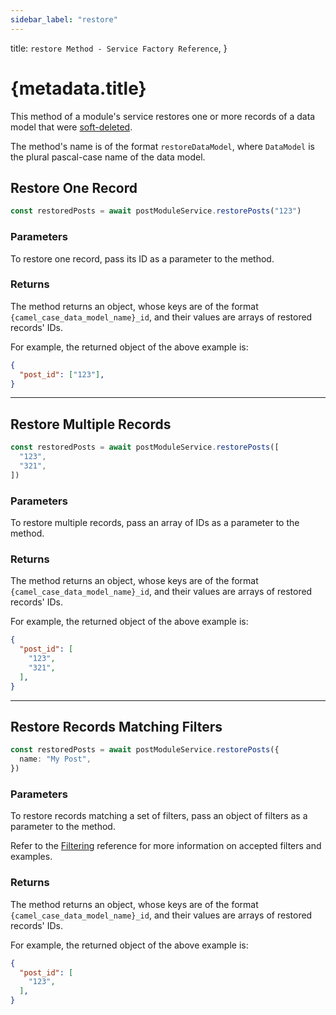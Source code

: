 ```yaml
---
sidebar_label: "restore"
---
```


  title: `restore Method - Service Factory Reference`,
}

# {metadata.title}

This method of a module's service restores one or more records of a data model that were [soft-deleted](../soft-delete/page.mdx).

The method's name is of the format `restoreDataModel`, where `DataModel` is the plural pascal-case name of the data model.

## Restore One Record

```ts
const restoredPosts = await postModuleService.restorePosts("123")
```

### Parameters

To restore one record, pass its ID as a parameter to the method.

### Returns

The method returns an object, whose keys are of the format `{camel_case_data_model_name}_id`, and their values are arrays of restored records' IDs.

For example, the returned object of the above example is:

```json
{
  "post_id": ["123"],
}
```

---

## Restore Multiple Records

```ts
const restoredPosts = await postModuleService.restorePosts([
  "123",
  "321",
])
```

### Parameters

To restore multiple records, pass an array of IDs as a parameter to the method.

### Returns

The method returns an object, whose keys are of the format `{camel_case_data_model_name}_id`, and their values are arrays of restored records' IDs.

For example, the returned object of the above example is:

```json
{
  "post_id": [
    "123",
    "321",
  ],
}
```

---

## Restore Records Matching Filters

```ts
const restoredPosts = await postModuleService.restorePosts({
  name: "My Post",
})
```

### Parameters

To restore records matching a set of filters, pass an object of filters as a parameter to the method.

<Note>

Refer to the [Filtering](../../tips/filtering/page.mdx) reference for more information on accepted filters and examples.

</Note>

### Returns

The method returns an object, whose keys are of the format `{camel_case_data_model_name}_id`, and their values are arrays of restored records' IDs.

For example, the returned object of the above example is:

```json
{
  "post_id": [
    "123",
  ],
}
```